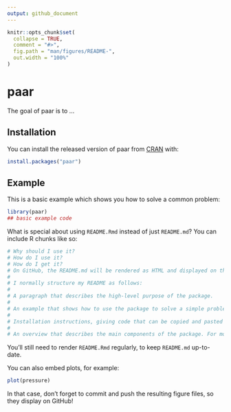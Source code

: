 ```yaml
---
output: github_document
---
```


<!-- README.md is generated from README.Rmd. Please edit that file -->

```r
knitr::opts_chunk$set(
  collapse = TRUE,
  comment = "#>",
  fig.path = "man/figures/README-",
  out.width = "100%"
)
```

# paar

<!-- badges: start -->
<!-- badges: end -->

The goal of paar is to ...

## Installation

You can install the released version of paar from [CRAN](https://CRAN.R-project.org) with:

``` r
install.packages("paar")
```

## Example

This is a basic example which shows you how to solve a common problem:

```r
library(paar)
## basic example code
```

What is special about using `README.Rmd` instead of just `README.md`? You can include R chunks like so:

```r
# Why should I use it?
# How do I use it?
# How do I get it?
# On GitHub, the README.md will be rendered as HTML and displayed on the repository home page.
# 
# I normally structure my README as follows:
# 
# A paragraph that describes the high-level purpose of the package.
# 
# An example that shows how to use the package to solve a simple problem.
# 
# Installation instructions, giving code that can be copied and pasted into R.
# 
# An overview that describes the main components of the package. For more complex packages, this will point to vignettes for more details.
```

You'll still need to render `README.Rmd` regularly, to keep `README.md` up-to-date.

You can also embed plots, for example:

```r
plot(pressure)
```

In that case, don't forget to commit and push the resulting figure files, so they display on GitHub!
